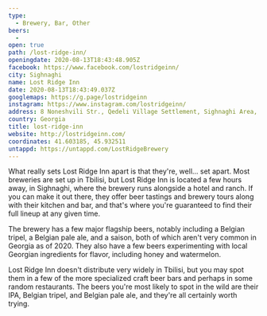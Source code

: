 ```yaml
---
type: 
  - Brewery, Bar, Other
beers: 
  - 
open: true
path: /lost-ridge-inn/
openingdate: 2020-08-13T18:43:48.905Z
facebook: https://www.facebook.com/lostridgeinn/
city: Sighnaghi
name: Lost Ridge Inn
date: 2020-08-13T18:43:49.037Z
googlemaps: https://g.page/lostridgeinn
instagram: https://www.instagram.com/lostridgeinn/
address: 8 Noneshvili Str., Qedeli Village Settlement, Sighnaghi Area, Sighnaghi, Georgia
country: Georgia
title: lost-ridge-inn
website: http://lostridgeinn.com/
coordinates: 41.603185, 45.932511
untappd: https://untappd.com/LostRidgeBrewery
---
```

What really sets Lost Ridge Inn apart is that they're, well... set apart. Most breweries are set up in Tbilisi, but Lost Ridge Inn is located a few hours away, in Sighnaghi, where the brewery runs alongside a hotel and ranch. If you can make it out there, they offer beer tastings and brewery tours along with their kitchen and bar, and that's where you're guaranteed to find their full lineup at any given time. 

The brewery has a few major flagship beers, notably including a Belgian tripel, a Belgian pale ale, and a saison, both of which aren't very common in Georgia as of 2020. They also have a few beers experimenting with local Georgian ingredients for flavor, including honey and watermelon. 

Lost Ridge Inn doesn't distribute very widely in Tbilisi, but you may spot them in a few of the more specialized craft beer bars and perhaps in some random restaurants. The beers you're most likely to spot in the wild are their IPA, Belgian tripel, and Belgian pale ale, and they're all certainly worth trying. 